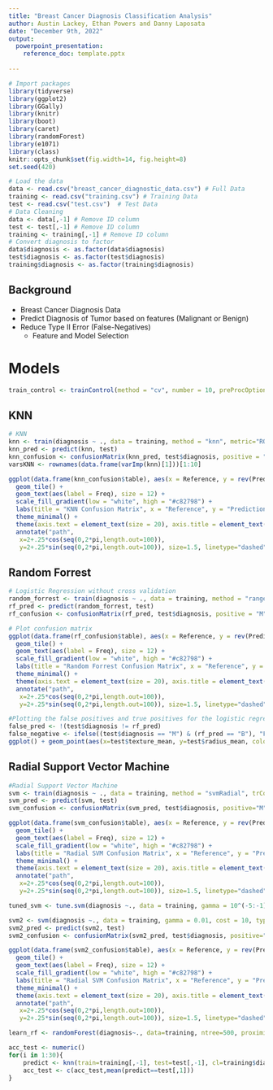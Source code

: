 ```yaml
---
title: "Breast Cancer Diagnosis Classification Analysis"
author: Austin Lackey, Ethan Powers and Danny Laposata
date: "December 9th, 2022"
output: 
  powerpoint_presentation: 
    reference_doc: template.pptx
  
---
```

```r
# Import packages
library(tidyverse)
library(ggplot2)
library(GGally)
library(knitr)
library(boot)
library(caret)
library(randomForest)
library(e1071)
library(class)
knitr::opts_chunk$set(fig.width=14, fig.height=8)
set.seed(420)
```

```r
# Load the data
data <- read.csv("breast_cancer_diagnostic_data.csv") # Full Data
training <- read.csv("training.csv") # Training Data
test <- read.csv("test.csv")  # Test Data
# Data Cleaning
data <- data[,-1] # Remove ID column
test <- test[,-1] # Remove ID column
training <- training[,-1] # Remove ID column
# Convert diagnosis to factor
data$diagnosis <- as.factor(data$diagnosis)
test$diagnosis <- as.factor(test$diagnosis)
training$diagnosis <- as.factor(training$diagnosis)
```

## Background

- Breast Cancer Diagnosis Data
- Predict Diagnosis of Tumor based on features (Malignant or Benign)
- Reduce Type II Error (False-Negatives)
  - Feature and Model Selection

# Models

```r
train_control <- trainControl(method = "cv", number = 10, preProcOptions = list(thresh=0.99), classProbs=TRUE, summaryFunction = twoClassSummary)
```

## KNN

```r
# KNN
knn <- train(diagnosis ~ ., data = training, method = "knn", metric="ROC", trControl = train_control)
knn_pred <- predict(knn, test)
knn_confusion <- confusionMatrix(knn_pred, test$diagnosis, positive = "M")
varsKNN <- rownames(data.frame(varImp(knn)[1]))[1:10]
```

```r
ggplot(data.frame(knn_confusion$table), aes(x = Reference, y = rev(Prediction), fill = Freq)) +
  geom_tile() +
  geom_text(aes(label = Freq), size = 12) +
  scale_fill_gradient(low = "white", high = "#c82798") +
  labs(title = "KNN Confusion Matrix", x = "Reference", y = "Prediction") +
  theme_minimal() +
  theme(axis.text = element_text(size = 20), axis.title = element_text(size = 30), plot.title = element_text(size = 30)) +
  annotate("path",
   x=2+.25*cos(seq(0,2*pi,length.out=100)),
   y=2+.25*sin(seq(0,2*pi,length.out=100)), size=1.5, linetype="dashed", color="#c82798")
```

## Random Forrest

```r
# Logistic Regression without cross validation
random_forrest <- train(diagnosis ~ ., data = training, method = "ranger", metric="ROC", trControl = train_control, preProcess=c("center", "scale"))
rf_pred <- predict(random_forrest, test)
rf_confusion <- confusionMatrix(rf_pred, test$diagnosis, positive = "M")
```

```r
# Plot confusion matrix
ggplot(data.frame(rf_confusion$table), aes(x = Reference, y = rev(Prediction), fill = Freq)) +
  geom_tile() +
  geom_text(aes(label = Freq), size = 12) +
  scale_fill_gradient(low = "white", high = "#c82798") +
  labs(title = "Random Forrest Confusion Matrix", x = "Reference", y = "Prediction") +
  theme_minimal() +
  theme(axis.text = element_text(size = 20), axis.title = element_text(size = 30), plot.title = element_text(size = 30)) +
  annotate("path",
   x=2+.25*cos(seq(0,2*pi,length.out=100)),
   y=2+.25*sin(seq(0,2*pi,length.out=100)), size=1.5, linetype="dashed", color="#c82798")
```

```r
#Plotting the false positives and true positives for the logistic regression model
false_pred <- !(test$diagnosis != rf_pred)
false_negative <- ifelse((test$diagnosis == "M") & (rf_pred == "B"), "FalseNeg", "Okay")
ggplot() + geom_point(aes(x=test$texture_mean, y=test$radius_mean, color=false_negative), size=2) + labs(title = "Random Forrest Model False Negatives")
```

## Radial Support Vector Machine

```r
#Radial Support Vector Machine
svm <- train(diagnosis ~ ., data = training, method = "svmRadial", trControl = train_control, metric="ROC")
svm_pred <- predict(svm, test)
svm_confusion <- confusionMatrix(svm_pred, test$diagnosis, positive="M")
```

```r

ggplot(data.frame(svm_confusion$table), aes(x = Reference, y = rev(Prediction), fill = Freq)) +
  geom_tile() +
  geom_text(aes(label = Freq), size = 12) +
  scale_fill_gradient(low = "white", high = "#c82798") +
  labs(title = "Radial SVM Confusion Matrix", x = "Reference", y = "Prediction") +
  theme_minimal() +
  theme(axis.text = element_text(size = 20), axis.title = element_text(size = 30), plot.title = element_text(size = 30)) +
  annotate("path",
   x=2+.25*cos(seq(0,2*pi,length.out=100)),
   y=2+.25*sin(seq(0,2*pi,length.out=100)), size=1.5, linetype="dashed", color="#c82798")
```

```r
tuned_svm <- tune.svm(diagnosis ~., data = training, gamma = 10^(-5:-1), cost = 10^(-3:1))
```

```r
svm2 <- svm(diagnosis ~., data = training, gamma = 0.01, cost = 10, type="C-classification", kernel="radial")
svm2_pred <- predict(svm2, test)
svm2_confusion <- confusionMatrix(svm2_pred, test$diagnosis, positive="M")
```

```r
ggplot(data.frame(svm2_confusion$table), aes(x = Reference, y = rev(Prediction), fill = Freq)) +
  geom_tile() +
  geom_text(aes(label = Freq), size = 12) +
  scale_fill_gradient(low = "white", high = "#c82798") +
  labs(title = "Radial SVM Confusion Matrix", x = "Reference", y = "Prediction") +
  theme_minimal() +
  theme(axis.text = element_text(size = 20), axis.title = element_text(size = 30), plot.title = element_text(size = 30)) +
  annotate("path",
   x=2+.25*cos(seq(0,2*pi,length.out=100)),
   y=2+.25*sin(seq(0,2*pi,length.out=100)), size=1.5, linetype="dashed", color="#c82798")
```

```r
learn_rf <- randomForest(diagnosis~., data=training, ntree=500, proximity=T, importance=T)
```

```r
acc_test <- numeric() 
for(i in 1:30){
    predict <- knn(train=training[,-1], test=test[,-1], cl=training$diagnosis, k=i, prob=T)
    acc_test <- c(acc_test,mean(predict==test[,1]))
}
```